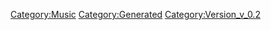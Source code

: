 {{Music
 |Name=星間飛行
 |ID=4
 |Cov=4
 |Cd=5
 |Nam=4
 |Div=4
 |Ma=4
 |SerieId=2
 |SerieLogoId=2
 |WavId=4
 |VariationId=0
 |Dsc=4
 |Strt=10
 |ValkyrieBattle=1
 |ValkyrieIntro=1
 |ValkyrieIntroSky=1
 |DivaSolo=1
 |DivaMulti=1
 |Exp=4
 |OfficialName=星間飛行
 |VocalName=ランカ・リー＝中島愛
 |Description=作品：マクロスF<br /><br />歌手：ランカ・リー＝中島愛<br /><br />作詞：松本隆<br />作曲：菅野よう子
 |StoryTitle=「みんな抱きしめて、銀河の果てまで！」
 |StoryDesc=デビューライブ前日、戦火に包まれる惑星ガリア4。<br />アルトのため、そしてシェリルのために<br />バルキリーに乗って空の彼方から舞い降りるランカ。<br /><br />決意のこもった「超時空シンデレラ」の歌声は、<br />戦いに飢えた兵士たちの心に届くのか…？
 |BuyURL=https://recochoku.jp/song/S20155997/
 |BannerId=3
 |AnmStoreURL=https://anime.dmkt-sp.jp/animestore/ci_pc?workId=20494
}}
[[Category:Music]]
[[Category:Generated]]
[[Category:Version_v_0.2]]
